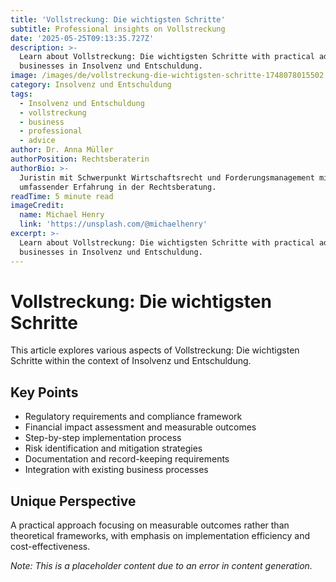 ```yaml
---
title: 'Vollstreckung: Die wichtigsten Schritte'
subtitle: Professional insights on Vollstreckung
date: '2025-05-25T09:13:35.727Z'
description: >-
  Learn about Vollstreckung: Die wichtigsten Schritte with practical advice for
  businesses in Insolvenz und Entschuldung.
image: /images/de/vollstreckung-die-wichtigsten-schritte-1748078015502.jpg
category: Insolvenz und Entschuldung
tags:
  - Insolvenz und Entschuldung
  - vollstreckung
  - business
  - professional
  - advice
author: Dr. Anna Müller
authorPosition: Rechtsberaterin
authorBio: >-
  Juristin mit Schwerpunkt Wirtschaftsrecht und Forderungsmanagement mit
  umfassender Erfahrung in der Rechtsberatung.
readTime: 5 minute read
imageCredit:
  name: Michael Henry
  link: 'https://unsplash.com/@michaelhenry'
excerpt: >-
  Learn about Vollstreckung: Die wichtigsten Schritte with practical advice for
  businesses in Insolvenz und Entschuldung.
---
```

# Vollstreckung: Die wichtigsten Schritte

This article explores various aspects of Vollstreckung: Die wichtigsten Schritte within the context of Insolvenz und Entschuldung.

## Key Points
- Regulatory requirements and compliance framework
- Financial impact assessment and measurable outcomes
- Step-by-step implementation process
- Risk identification and mitigation strategies
- Documentation and record-keeping requirements
- Integration with existing business processes

## Unique Perspective
A practical approach focusing on measurable outcomes rather than theoretical frameworks, with emphasis on implementation efficiency and cost-effectiveness.

*Note: This is a placeholder content due to an error in content generation.*
